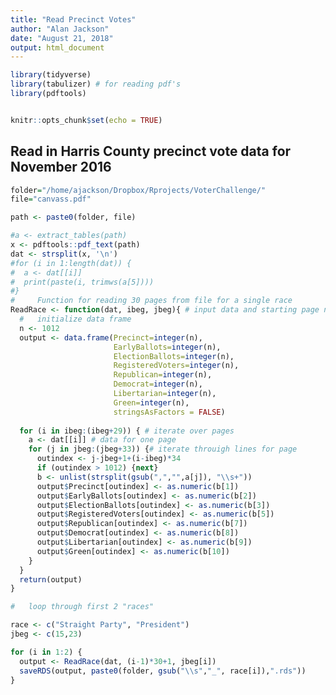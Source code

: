 ```yaml
---
title: "Read Precinct Votes"
author: "Alan Jackson"
date: "August 21, 2018"
output: html_document
---
```


```r
library(tidyverse)
library(tabulizer) # for reading pdf's
library(pdftools)


knitr::opts_chunk$set(echo = TRUE)
```

## Read in Harris County precinct vote data for November 2016


```r

folder="/home/ajackson/Dropbox/Rprojects/VoterChallenge/"
file="canvass.pdf"

path <- paste0(folder, file)

#a <- extract_tables(path)
x <- pdftools::pdf_text(path)
dat <- strsplit(x, '\n')
#for (i in 1:length(dat)) {
#  a <- dat[[i]]
#  print(paste(i, trimws(a[5])))
#}
#     Function for reading 30 pages from file for a single race
ReadRace <- function(dat, ibeg, jbeg){ # input data and starting page number, good line
  #   initialize data frame
  n <- 1012
  output <- data.frame(Precinct=integer(n),
                       EarlyBallots=integer(n),
                       ElectionBallots=integer(n),
                       RegisteredVoters=integer(n),
                       Republican=integer(n),
                       Democrat=integer(n),
                       Libertarian=integer(n),
                       Green=integer(n),
                       stringsAsFactors = FALSE)
  
  for (i in ibeg:(ibeg+29)) { # iterate over pages
    a <- dat[[i]] # data for one page
    for (j in jbeg:(jbeg+33)) {# iterate throuigh lines for page
      outindex <- j-jbeg+1+(i-ibeg)*34
      if (outindex > 1012) {next}
      b <- unlist(strsplit(gsub(",","",a[j]), "\\s+"))
      output$Precinct[outindex] <- as.numeric(b[1])
      output$EarlyBallots[outindex] <- as.numeric(b[2])
      output$ElectionBallots[outindex] <- as.numeric(b[3])
      output$RegisteredVoters[outindex] <- as.numeric(b[5])
      output$Republican[outindex] <- as.numeric(b[7])
      output$Democrat[outindex] <- as.numeric(b[8])
      output$Libertarian[outindex] <- as.numeric(b[9])
      output$Green[outindex] <- as.numeric(b[10])
    }
  }
  return(output)
}

#   loop through first 2 "races"

race <- c("Straight Party", "President")
jbeg <- c(15,23)

for (i in 1:2) {
  output <- ReadRace(dat, (i-1)*30+1, jbeg[i])
  saveRDS(output, paste0(folder, gsub("\\s","_", race[i]),".rds"))
}


```

